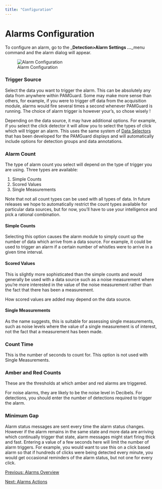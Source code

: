 ```yaml
---
title: "Configuration"
---
```

Alarms Configuration
====================

To configure an alarm, go to the _**Detection>Alarm Settings ...**_menu command and the alarm dialog will appear.

  
![Alarm Configuration](./images/AlarmConfig.png)  
  

### Trigger Source

Select the data you want to trigger the alarm. This can be absolutely any data from anywhere within PAMGuard. Some may make more sense than others, for example, if you were to trigger off data from the acquisition module, alarms would fire several times a second whenever PAMGuard is running. The choice of alarm trigger is however your's, so chose wisely !

Depending on the data source, it may have additional options. For example, if you select the click detector it will allow you to select the types of click which will trigger an alarm. This uses the same system of [Data Selectors](../../../displays/dataselect/docs/dataselection.html) that has been developed for the PAMGuard displays and will automatically include options for detection groups and data annotations.

### Alarm Count

The type of alarm count you select will depend on the type of trigger you are using. Three types are available:

1.  Simple Counts
2.  Scored Values
3.  Single Measurements

Note that not all count types can be used with all types of data. In future releases we hope to automatically restrict the count types available for particular data sources, but for now, you'll have to use your intelligence and pick a rational combination.

#### Simple Counts

Selecting this option causes the alarm module to simply count up the number of data which arrive from a data source. For example, it could be used to trigger an alarm if a certain number of whistles were to arrive in a given time interval.

#### Scored Values

This is slightly more sophisticated than the simple counts and would generally be used with a data source such as a noise measurement where you're more interested in the value of the noise measurement rather than the fact that there has been a measurement.

How scored values are added may depend on the data source.

#### Single Measurements

As the name suggests, this is suitable for assessing single measurements, such as noise levels where the value of a single measurement is of interest, not the fact that a measurement has been made.

### Count Time

This is the number of seconds to count for. This option is not used with Single Measurements.

### Amber and Red Counts

These are the thresholds at which amber and red alarms are triggered.

For noise alarms, they are likely to be the noise level in Decibels. For detections, you should enter the number of detections required to trigger the alarm.

### Minimum Gap

Alarm status messages are sent every time the alarm status changes. However if the alarm remains in the same state and more data are arriving which continually trigger that state, alarm messages might start firing thick and fast. Entering a value of a few seconds here will limit the number of alarm triggers. For example, you would want to use this on a click based alarm so that if hundreds of clicks were being detected every minute, you would get occasional reminders of the alarm status, but not one for every click.

[Previous: Alarms Overview](Alarms_Overview.html)

[Next: Alarms Actions](Alarms_Actions.html)
